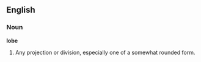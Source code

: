 ==English==

===Noun===

'''lobe'''

#Any projection or division, especially one of a somewhat rounded form.